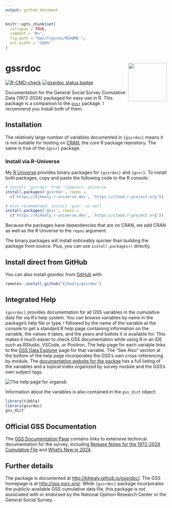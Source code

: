 ```yaml
---
output: github_document
---
```


<!-- README.md is generated from README.Rmd. Please edit that file -->

```r
knitr::opts_chunk$set(
  collapse = TRUE,
  comment = "#>",
  fig.path = "man/figures/README-",
  out.width = "100%"
)
```

# gssrdoc <img src="man/figures/gssrdoc.png" align="right" width="120" />

<!-- badges: start -->
[![R-CMD-check](https://github.com/kjhealy/gssrdoc/actions/workflows/R-CMD-check.yaml/badge.svg)](https://github.com/kjhealy/gssrdoc/actions/workflows/R-CMD-check.yaml)
[![gssrdoc status badge](https://kjhealy.r-universe.dev/badges/gssrdoc)](https://kjhealy.r-universe.dev/gssrdoc)
<!-- badges: end -->

Documentation for the General Social Survey Cumulative Data (1972-2024) packaged for easy use in R. This package is a companion to the [`gssr`](https://kjhealy.github.io/gssr) package. I recommend you install both of them.

## Installation

The relatively large number of variables documented in `{gssrdoc}` means it is not suitable for hosting on [CRAN](https://cran.r-project.org/), the core R package repository. The same is true of the `{gssr}` package.

### Install via R-Universe

My [R Universe](https://kjhealy.r-universe.dev/) provides binary packages for `{gssrdoc}` and `{gssr}`. To install both packages, copy and paste the following code to the R console:

``` r
# Install 'gssrdoc' from 'ropensci' universe
install.packages('gssrdoc', repos =
  c('https://kjhealy.r-universe.dev', 'https://cloud.r-project.org'))

# Also recommended: install 'gssr' as well
install.packages('gssr', repos =
  c('https://kjhealy.r-universe.dev', 'https://cloud.r-project.org'))
```

Because the packages have dependencies that are on CRAN, we add CRAN as well as the R Universe to the `repos` argument.

The binary packages will install noticeably quicker than building the package from source. Plus, you can use `install.packages()` directly.

## Install direct from GitHub

You can also install gssrdoc from [GitHub](https://github.com/kjhealy/gssrdoc) with:

``` r
remotes::install_github("kjhealy/gssrdoc")
```

## Integrated Help

`{gssrdoc}` provides documentation for all GSS variables in the cumulative data file via R's help system. You can browse variables by name in the package's help file or type `?` followed by the name of the variable at the console to get a standard R help page containing information on the variable, the values it takes, and the years and ballots it is available for. This makes it much easier to check GSS documentation while using R in an IDE such as RStudio, VSCode, or Positron. The help page for each variable links to the [GSS Data Explorer](https://gssdataexplorer.norc.org) page for that variable. The "See Also" section at the bottom of the help page incorporates the GSS's own cross-referencing by module. The [documentation website for the packge](https://kjhealy.github.io/gssrdoc) has a full listing of the variables and a topical index organized by survey module and the GSS's own subject tags.

<img src="man/figures/organsb_sshot.png" alt="The help page for organsb" />

Information about the variables is also contained in the `gss_dict` object:

``` r 
library(tibble)
library(gssrdoc)
gss_dict
```


## Official GSS Documentation

The [GSS Documentation Page](https://gss.norc.org/us/en/gss/get-documentation.html) contains links to extensive technical documentation for the survey, including [Release Notes for the 1972-2024 Cumulative File](https://gss.norc.org/content/dam/gss/get-documentation/pdf/other/Release%20Notes%207224.pdf) and [What's New in 2024](https://gss.norc.org/content/dam/gss/get-documentation/pdf/other/GSS%202024%20-%20Whats%20New.pdf).



## Further details

The package is documented at <http://kjhealy.github.io/gssrdoc/>. The GSS homepage is at <http://gss.norc.org/>. While `{gssrdoc}` package incorporates the publicly-available GSS cumulative data file, this package is not associated with or endorsed by the National Opinion Research Center or the General Social Survey.
